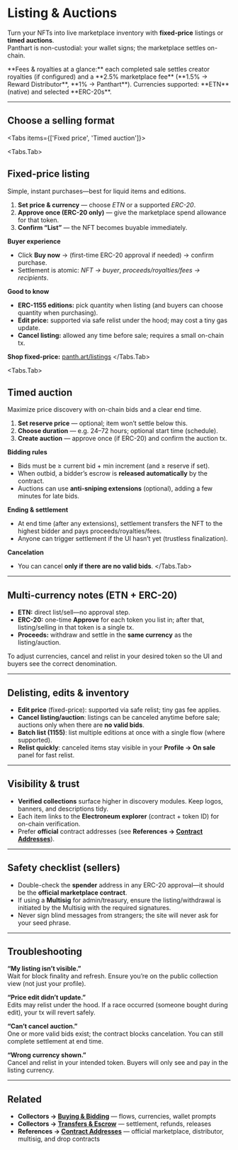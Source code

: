

# Listing & Auctions

Turn your NFTs into live marketplace inventory with **fixed-price** listings or **timed auctions**.  
Panthart is non-custodial: your wallet signs; the marketplace settles on-chain.

<Callout type="info">
**Fees & royalties at a glance:** each completed sale settles creator royalties (if configured) and a **2.5% marketplace fee**  
(**1.5% → Reward Distributor**, **1% → Panthart**). Currencies supported: **ETN** (native) and selected **ERC-20s**.
</Callout>

---

## Choose a selling format

<Tabs items={['Fixed price', 'Timed auction']}>

  <Tabs.Tab>
  ## Fixed-price listing

  Simple, instant purchases—best for liquid items and editions.

  <Steps>
    <ol>
      <li><strong>Set price & currency</strong> — choose <em>ETN</em> or a supported <em>ERC-20</em>.</li>
      <li><strong>Approve once (ERC-20 only)</strong> — give the marketplace spend allowance for that token.</li>
      <li><strong>Confirm “List”</strong> — the NFT becomes buyable immediately.</li>
    </ol>
  </Steps>

  **Buyer experience**
  - Click **Buy now** → (first-time ERC-20 approval if needed) → confirm purchase.
  - Settlement is atomic: <em>NFT → buyer</em>, <em>proceeds/royalties/fees → recipients</em>.

  **Good to know**
  - **ERC-1155 editions:** pick quantity when listing (and buyers can choose quantity when purchasing).
  - **Edit price:** supported via safe relist under the hood; may cost a tiny gas update.
  - **Cancel listing:** allowed any time before sale; requires a small on-chain tx.

  **Shop fixed-price:** [panth.art/listings](https://panth.art/listings)
  </Tabs.Tab>

  <Tabs.Tab>
  ## Timed auction

  Maximize price discovery with on-chain bids and a clear end time.

  <Steps>
    <ol>
      <li><strong>Set reserve price</strong> — optional; item won’t settle below this.</li>
      <li><strong>Choose duration</strong> — e.g. 24–72 hours; optional start time (schedule).</li>
      <li><strong>Create auction</strong> — approve once (if ERC-20) and confirm the auction tx.</li>
    </ol>
  </Steps>

  **Bidding rules**
  - Bids must be ≥ current bid + min increment (and ≥ reserve if set).
  - When outbid, a bidder’s escrow is **released automatically** by the contract.
  - Auctions can use **anti-sniping extensions** (optional), adding a few minutes for late bids.

  **Ending & settlement**
  - At end time (after any extensions), settlement transfers the NFT to the highest bidder and pays proceeds/royalties/fees.
  - Anyone can trigger settlement if the UI hasn’t yet (trustless finalization).

  **Cancelation**
  - You can cancel **only if there are no valid bids**.
  </Tabs.Tab>

</Tabs>

---

## Multi-currency notes (ETN + ERC-20)

- **ETN:** direct list/sell—no approval step.  
- **ERC-20:** one-time **Approve** for each token you list in; after that, listing/selling in that token is a single tx.  
- **Proceeds:** withdraw and settle in the **same currency** as the listing/auction.

<Callout>
To adjust currencies, cancel and relist in your desired token so the UI and buyers see the correct denomination.
</Callout>

---

## Delisting, edits & inventory

- **Edit price** (fixed-price): supported via safe relist; tiny gas fee applies.  
- **Cancel listing/auction**: listings can be canceled anytime before sale; auctions only when there are **no valid bids**.  
- **Batch list (1155)**: list multiple editions at once with a single flow (where supported).  
- **Relist quickly**: canceled items stay visible in your **Profile → On sale** panel for fast relist.

---

## Visibility & trust

- **Verified collections** surface higher in discovery modules. Keep logos, banners, and descriptions tidy.  
- Each item links to the **Electroneum explorer** (contract + token ID) for on-chain verification.  
- Prefer **official** contract addresses (see **References → [Contract Addresses](/references/contract-addresses)**).

---

## Safety checklist (sellers)

- Double-check the **spender** address in any ERC-20 approval—it should be the **official marketplace contract**.  
- If using a **Multisig** for admin/treasury, ensure the listing/withdrawal is initiated by the Multisig with the required signatures.  
- Never sign blind messages from strangers; the site will never ask for your seed phrase.

---

## Troubleshooting

**“My listing isn’t visible.”**  
Wait for block finality and refresh. Ensure you’re on the public collection view (not just your profile).

**“Price edit didn’t update.”**  
Edits may relist under the hood. If a race occurred (someone bought during edit), your tx will revert safely.

**“Can’t cancel auction.”**  
One or more valid bids exist; the contract blocks cancelation. You can still complete settlement at end time.

**“Wrong currency shown.”**  
Cancel and relist in your intended token. Buyers will only see and pay in the listing currency.

---

## Related

- **Collectors → [Buying & Bidding](/collectors/buying-bidding)** — flows, currencies, wallet prompts  
- **Collectors → [Transfers & Escrow](/collectors/transfers-escrow)** — settlement, refunds, releases  
- **References → [Contract Addresses](/references/contract-addresses)** — official marketplace, distributor, multisig, and drop contracts
